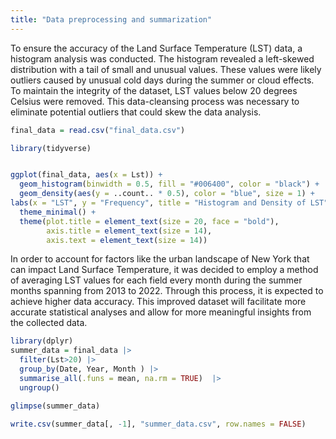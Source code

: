 ```yaml
---
title: "Data preprocessing and summarization"
---
```


To ensure the accuracy of the Land Surface Temperature (LST) data, a histogram analysis was conducted. The histogram revealed a left-skewed distribution with a tail of small and unusual values. These values were likely outliers caused by unusual cold days during the summer or cloud effects. To maintain the integrity of the dataset, LST values below 20 degrees Celsius were removed. This data-cleansing process was necessary to eliminate potential outliers that could skew the data analysis.

```r
final_data = read.csv("final_data.csv")
```

```r
library(tidyverse)


ggplot(final_data, aes(x = Lst)) +
  geom_histogram(binwidth = 0.5, fill = "#006400", color = "black") +
  geom_density(aes(y = ..count.. * 0.5), color = "blue", size = 1) +  
labs(x = "LST", y = "Frequency", title = "Histogram and Density of LST") +
  theme_minimal() +
  theme(plot.title = element_text(size = 20, face = "bold"),
        axis.title = element_text(size = 14),
        axis.text = element_text(size = 14))

```

In order to account for factors like the urban landscape of New York that can impact Land Surface Temperature, it was decided to employ a method of averaging LST values for each field every month during the summer months spanning from 2013 to 2022. Through this process, it is expected to achieve higher data accuracy. This improved dataset will facilitate more accurate statistical analyses and allow for more meaningful insights from the collected data.

```r

library(dplyr)
summer_data = final_data |>
  filter(Lst>20) |>
  group_by(Date, Year, Month ) |>
  summarise_all(.funs = mean, na.rm = TRUE)  |>
  ungroup()

glimpse(summer_data)
```

```r
write.csv(summer_data[, -1], "summer_data.csv", row.names = FALSE)

```
